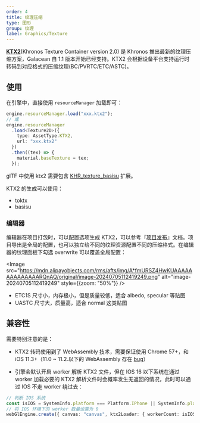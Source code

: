 ```yaml
---
order: 4
title: 纹理压缩
type: 图形
group: 纹理
label: Graphics/Texture
---
```


**[KTX2](https://www.khronos.org/ktx/)**(Khronos Texture Container version 2.0) 是 Khronos 推出最新的纹理压缩方案，Galacean 自 1.1 版本开始已经支持。KTX2 会根据设备平台支持运行时转码到对应格式的压缩纹理(BC/PVRTC/ETC/ASTC)。

## 使用

在引擎中，直接使用 `resourceManager` 加载即可：

```typescript
engine.resourceManager.load("xxx.ktx2");
// 或
engine.resourceManager
  .load<Texture2D>({
    type: AssetType.KTX2,
    url: "xxx.ktx2"
  })
  .then((tex) => {
    material.baseTexture = tex;
  });
```

<playground src="compressed-texture.ts"></playground>

glTF 中使用 ktx2 需要包含 [KHR_texture_basisu](https://github.com/KhronosGroup/glTF/blob/main/extensions/2.0/Khronos/KHR_texture_basisu/README.md) 扩展。

KTX2 的生成可以使用：

- toktx
- basisu

### 编辑器

编辑器在项目打包时，可以配置选项生成 KTX2，可以参考『[项目发布](/docs/platform/platform/)』文档。项目导出是全局的配置，也可以独立给不同的纹理资源配置不同的压缩格式。在编辑器的纹理面板下勾选 overwrite 可以覆盖全局配置：

<Image src="https://mdn.alipayobjects.com/rms/afts/img/A*fmURSZ4HwKUAAAAAAAAAAAAAARQnAQ/original/image-20240705112419249.png" alt="image-20240705112419249" style={{zoom: "50%"}} />

- ETC1S 尺寸小，内存极小，但是质量较低，适合 albedo, specular 等贴图
- UASTC 尺寸大，质量高，适合 normal 这类贴图

## 兼容性

需要特别注意的是：

- KTX2 转码使用到了 WebAssembly 技术，需要保证使用 Chrome 57+，和 iOS 11.3+（11.0 ~ 11.2.以下的 WebAssembly 存在 [bug](https://bugs.webkit.org/show_bug.cgi?id=181781)）

- 引擎会默认开启 worker 解析 KTX2 文件，但在 IOS 16 以下系统在通过 worker 加载必要的 KTX2 解析文件时会概率发生无返回的情况，此时可以通过 IOS 不走 worker 绕过去：

```typescript
// 判断 IOS 系统
const isIOS = SystemInfo.platform === Platform.IPhone || SystemInfo.platform === Platform.IPad;
// 将 IOS 环境下的 worker 数量设置为 0
webGlEngine.create({ canvas: "canvas", ktx2Loader: { workerCount: isIOS ? 0 : 4 } });
```
